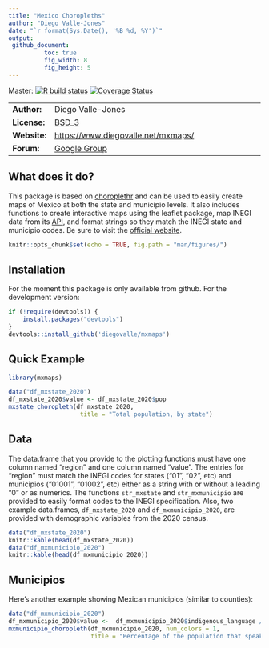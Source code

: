 ```yaml
---
title: "Mexico Choropleths"
author: "Diego Valle-Jones"
date: "`r format(Sys.Date(), '%B %d, %Y')`"
output: 
 github_document:
          toc: true
          fig_width: 8
          fig_height: 5
---
```


Master: [![R build status](https://github.com/diegovalle/mxmaps/workflows/R-CMD-check/badge.svg)](https://github.com/diegovalle/mxmaps/actions)
[![Coverage Status](https://coveralls.io/repos/github/diegovalle/mxmaps/badge.svg?branch=master)](https://coveralls.io/github/diegovalle/mxmaps?branch=master)

|              |                                                                          |
|--------------|--------------------------------------------------------------------------|
| __Author:__  | Diego Valle-Jones                                                        |
| __License:__ | [BSD_3](https://opensource.org/licenses/BSD-3-Clause)                    |
| __Website:__ | [https://www.diegovalle.net/mxmaps/](https://www.diegovalle.net/mxmaps/) |
| __Forum:__   | [Google Group](https://groups.google.com/forum/#!forum/mxmaps)           |

## What does it do?

This package is based on [choroplethr](https://CRAN.R-project.org/package=choroplethr) and can be used to easily create maps of Mexico at both the state and municipio levels. It also includes functions to create interactive maps using the leaflet package, map INEGI data from its [API](https://CRAN.R-project.org/package=inegiR), and format strings so they match the INEGI state and municipio codes. Be sure to visit the [official website](https://www.diegovalle.net/mxmaps/).


```r
knitr::opts_chunk$set(echo = TRUE, fig.path = "man/figures/")
```

## Installation

For the moment this package is only available from github. For the development version:

```r
if (!require(devtools)) {
    install.packages("devtools")
}
devtools::install_github('diegovalle/mxmaps')
```

## Quick Example

```r
library(mxmaps)

data("df_mxstate_2020")
df_mxstate_2020$value <- df_mxstate_2020$pop
mxstate_choropleth(df_mxstate_2020,
                    title = "Total population, by state") 
```

## Data

The data.frame that you provide to the plotting functions must have one column named "region" and one column named "value". The entries for "region" must match the INEGI codes for states ("01", "02", etc) and municipios ("01001", "01002", etc) either as a string with or without a leading "0" or as numerics. The functions `str_mxstate` and `str_mxmunicipio` are provided to easily format codes to the INEGI specification. Also, two example data.frames, `df_mxstate_2020` and `df_mxmunicipio_2020`, are provided with demographic variables from the 2020 census.

```r
data("df_mxstate_2020")
knitr::kable(head(df_mxstate_2020))
data("df_mxmunicipio_2020")
knitr::kable(head(df_mxmunicipio_2020))
```

## Municipios

Here's another example showing Mexican municipios (similar to counties):

```r
data("df_mxmunicipio_2020")
df_mxmunicipio_2020$value <-  df_mxmunicipio_2020$indigenous_language / df_mxmunicipio_2020$pop 
mxmunicipio_choropleth(df_mxmunicipio_2020, num_colors = 1,
                       title = "Percentage of the population that speaks\nan indigenous language")

```
